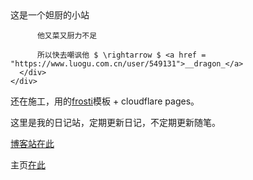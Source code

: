 
<BaseLayout title="Home">
  <BaseCard title="Home">
    <div class="flex">
      <div class="p-6">
          这是一个妲厨的小站

          他又菜又厨力不足

          所以快去嘲讽他 $ \rightarrow $ <a href = "https://www.luogu.com.cn/user/549131">__dragon_</a>
      </div>
    </div>

  </BaseCard>

  <BaseCard title="Home" image="/Nahida_1.webp">
  还在施工，用的<a href = "https://kkgithub.com/EveSunMaple/Frosti">frosti</a>模板 + cloudflare pages。
  
  这里是我的日记站，定期更新日记，不定期更新随笔。

  <a href = "https://sigewinne.us" target = "_blank">博客站在此</a>

  主页<a href = "/about">在此</a>
  </BaseCard>
</BaseLayout>
